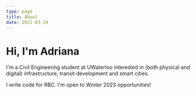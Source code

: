 ```yaml
---
type: page
title: About
date: 2021-03-19
---
```


# Hi, I'm Adriana

I'm a Civil Engineering student at UWaterloo interested in (both physical and digital) infrastructure, transit development and smart cities.

I write code for RBC. I'm open to Winter 2023 opportunities!
